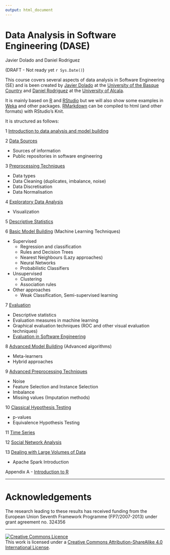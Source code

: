 ```yaml
---
output: html_document
---
```

# Data Analysis in Software Engineering (DASE)

Javier Dolado and Daniel Rodriguez

(DRAFT - Not ready yet `r Sys.Date()`)


This course covers several aspects of data analysis in Software Engineering (SE) and is been created by [Javier Dolado](www.sc.ehu.eus/jiwdocoj/) at the [University of the Basque Country](www.ehu.eus) and [Daniel Rodriguez](http://www.cc.uah.es/drg) at the [University of Alcala](http://www.uah.es/).

It is mainly based on [R](http://cran.r-project.org) and [RStudio](http://www.rstudio.com/) but we will also show some examples in [Weka](http://www.cs.waikato.ac.nz/ml/weka/) and other packages. [RMarkdown](http://rmarkdown.rstudio.com/) can be compiled to html (and other formats) with RStudio's Knit.

It is structured as follows:

1 [Introduction to data analysis and model building](./sections/intro.Rmd)

2 [Data Sources](./sections/dataSources.Rmd)

   - Sources of information
   - Public repositories in software engineering
   
3 [Preprocessing Techniques](./sections/basicPreprocessing.Rmd)

   + Data types
   + Data Cleaning (duplicates, imbalance, noise)
   + Data Discretisation
   + Data Normalisation
   
4 [Exploratory Data Analysis](./sections/exploratoryDataAnalysis.Rmd)

   + Visualization
   
5 [Descriptive Statistics](./sections/descriptiveStatistics.Rmd)

6 [Basic Model Building](./sections/basicModelBuilding.Rmd) (Machine Learning Techniques)

   + Supervised
      + Regression and classification
      + Rules and Decision Trees
      + Nearest Neighbours (Lazy approaches)
      + Neural Networks
      + Probabilistic Classifiers
      
   + Unsupervised
      + Clustering
      + Association rules
      
   + Other approaches
      + Weak Classification, Semi-supervised learning
   
7 [Evaluation](./sections/evaluation.Rmd)

   - Descriptive statistics
   - Evaluation measures in machine learning
   - Graphical evaluation techniques (ROC and other visual evaluation techniques)
   - [Evaluation in Software Engineering](./sections/evaluationInSoftEng.Rmd)
   
8 [Advanced Model Building](./sections/advancedModelBuilding.Rmd) (Advanced algorithms)

  - Meta-learners
  - Hybrid approaches
    
9 [Advanced Preprocessing Techniques](./sections/advancedPreprocessingTechniques.Rmd)

   + Noise
   + Feature Selection and Instance Selection
   + Imbalance
   + Missing values (Imputation methods)

10 [Classical Hypothesis Testing](./sections/classicalHypothesisTesting)

   + p-values
   + Equivalence Hypothesis Testing
   
11 [Time Series](./sections/timeSeries.Rmd)

12 [Social Network Analysis](./sections/SNAinSE.Rmd)

13 [Dealing with Large Volumes of Data](./sections/bigData.Rmd)

   + Apache Spark Introduction

Appendix A - [Introduction to R](./sections/rIntro.Rmd)

***

# Acknowledgements 

The research leading to these results has received funding from the European Union Seventh Framework Programme (FP7/2007-2013) under grant agreement no. 324356

***

<a rel="license" href="http://creativecommons.org/licenses/by-sa/4.0/"><img alt="Creative Commons Licence" style="border-width:0" src="https://i.creativecommons.org/l/by-sa/4.0/88x31.png" /></a><br />This work is licensed under a <a rel="license" href="http://creativecommons.org/licenses/by-sa/4.0/">Creative Commons Attribution-ShareAlike 4.0 International License</a>.